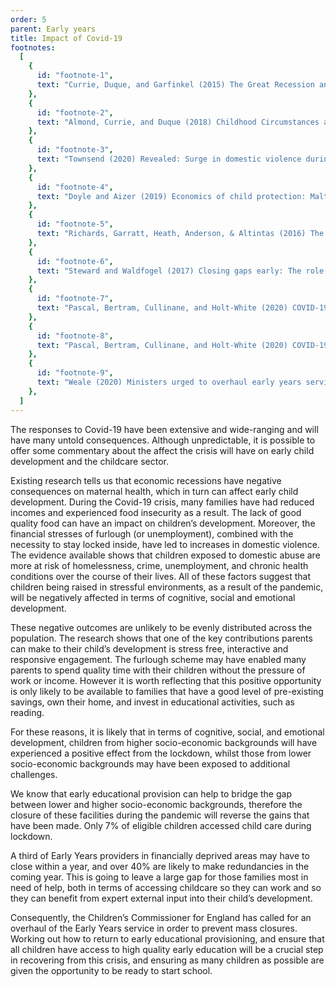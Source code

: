 ```yaml
---
order: 5
parent: Early years
title: Impact of Covid-19
footnotes:
  [
    {
      id: "footnote-1",
      text: "Currie, Duque, and Garfinkel (2015) The Great Recession and Mothers’ Health. The Economic Journal 125(588).",
    },
    {
      id: "footnote-2",
      text: "Almond, Currie, and Duque (2018) Childhood Circumstances and Adult Outcomes: Act II. Journal of Economic Literature 56(4): 1360-1446.",
    },
    {
      id: "footnote-3",
      text: "Townsend (2020) Revealed: Surge in domestic violence during Covid-19 crisis. The Observer, 12/04/2020.",
    },
    {
      id: "footnote-4",
      text: "Doyle and Aizer (2019) Economics of child protection: Maltreatment, foster care, and intimate partner violence. Annual Review of Economics, 2018(Aug): 87-108.",
    },
    {
      id: "footnote-5",
      text: "Richards, Garratt, Heath, Anderson, & Altintas (2016) The childhood origins of social mobility: socio-economic inequalities and changing opportunities.",
    },
    {
      id: "footnote-6",
      text: "Steward and Waldfogel (2017) Closing gaps early: The role of early years policy in promoting social mobility in England. The Sutton Trust.",
    },
    {
      id: "footnote-7",
      text: "Pascal, Bertram, Cullinane, and Holt-White (2020) COVID-19 and Social Mobility Impact Brief #4: Early Years. Sutton Trust.",
    },
    {
      id: "footnote-8",
      text: "Pascal, Bertram, Cullinane, and Holt-White (2020) COVID-19 and Social Mobility Impact Brief #4: Early Years. Sutton Trust.",
    },
    {
      id: "footnote-9",
      text: "Weale (2020) Ministers urged to overhaul early years services in England. The Guardian, 17/07/2020.",
    },
  ]
---
```



<div>
  The responses to Covid-19 have been extensive and wide-ranging and will have many untold consequences. 
  Although unpredictable, it is possible to offer some commentary about the affect the crisis will have 
  on early child development and the childcare sector.
  
  <CovidImpactRedundanciesSVG />
  <CovidImpactChildCareSVG />
</div>

<ResearchImage imageName="impact-of-covid-19-1.jpg" />

Existing research tells us that economic recessions have negative consequences on maternal health, which 
in turn can affect early child development.<FootnoteLink text="1"/> During 
the Covid-19 crisis, many families have had reduced incomes and experienced food insecurity as a result. 
The lack of good quality food can have an impact on children’s 
development.<FootnoteLink text="2"/> Moreover, the financial stresses of 
furlough (or unemployment), combined with the necessity to stay locked inside, have led 
to increases in domestic violence.<FootnoteLink text="3"/> The evidence 
available shows that children exposed to domestic abuse are more at risk of homelessness, crime, 
unemployment, and chronic health conditions over the course of their 
lives.<FootnoteLink text="4"/> All of these factors suggest that 
children being raised in stressful environments, as a result of the pandemic, will be negatively 
affected in terms of cognitive, social and emotional development. 

<div>
These negative outcomes are unlikely to be evenly distributed across the population. The research shows 
that one of the key contributions parents can make to their child’s development is stress free, interactive 
and responsive engagement.<FootnoteLink text="5"/> The furlough scheme may 
have enabled many parents to spend quality time with their children without the pressure of work or 
income. However it is worth reflecting that this positive opportunity is only likely to be available 
to families that have a good level of pre-existing savings, own their home, and invest in educational 
activities, such as reading. 

For these reasons, it is likely that in terms of cognitive, social, and emotional development, children from 
higher socio-economic backgrounds will have experienced a positive effect from the lockdown, whilst those 
from lower socio-economic backgrounds may have been exposed to additional challenges. 
</div>

<ResearchImage imageName="impact-of-covid-19-2.jpg" />

<div>
We know that early educational provision can help to bridge the gap between lower and higher socio-economic 
backgrounds,<FootnoteLink text="6"/> therefore the closure of these facilities during 
the pandemic will reverse the gains that have been made. Only 7% of eligible children accessed child care 
during lockdown.<FootnoteLink text="7"/>

A third of Early Years providers in financially deprived areas may have to close within a year, and over 40% 
are likely to make redundancies in the coming year.<FootnoteLink text="8"/> This 
is going to leave a large gap for those families most in need of help, both in terms of accessing childcare 
so they can work and so they can benefit from expert external input into their child’s development. 
</div>

Consequently, the Children’s Commissioner for England has called for an overhaul of the Early Years service 
in order to prevent mass closures.<FootnoteLink text="9"/> Working out how to 
return to early educational provisioning, and ensure that all children have access to high quality early 
education will be a crucial step in recovering from this crisis, and ensuring as many children as possible 
are given the opportunity to be ready to start school.
